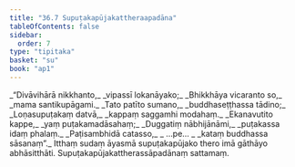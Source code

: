 ```yaml
---
title: "36.7 Supuṭakapūjakattheraapadāna"
tableOfContents: false
sidebar:
  order: 7
type: "tipitaka"
basket: "su"
book: "ap1"
---
```



<DynamicBreadcrumb />

<Division number="26" book="ap1" bookNo="20" page="327">

<Paragraph number="4007" type="verses" book="ap1">
_“Divāvihārā nikkhanto,_  
_vipassī lokanāyako;_  
_Bhikkhāya vicaranto so,_  
_mama santikupāgami._  

</Paragraph>

</Division>
<Division number="27" book="ap1" bookNo="20" page="328">

<Paragraph number="4008" type="verses" book="ap1">
_Tato patīto sumano,_  
_buddhaseṭṭhassa tādino;_  
_Loṇasupuṭakaṃ datvā,_  
_kappaṃ saggamhi modahaṃ._  

</Paragraph>

</Division>
<Division number="28" book="ap1" bookNo="20" page="328">

<Paragraph number="4009" type="verses" book="ap1">
_Ekanavutito kappe,_  
_yaṃ puṭakamadāsahaṃ;_  
_Duggatiṃ nābhijānāmi,_  
_puṭakassa idaṃ phalaṃ._  

</Paragraph>

</Division>
<Division number="29" book="ap1" bookNo="20" page="328">

<Paragraph number="4010" type="verses" book="ap1">
_Paṭisambhidā catasso,_  
_ …pe… _  
_kataṃ buddhassa sāsanaṃ”._  

</Paragraph>

<Paragraph number="4011" book="ap1">
Itthaṃ sudaṃ āyasmā supuṭakapūjako thero imā gāthāyo abhāsitthāti.

</Paragraph>
</Division>

<Paragraph number="4012" type="center" book="ap1">
Supuṭakapūjakattherassāpadānaṃ sattamaṃ.
</Paragraph>